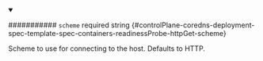 
<details className="config-field" data-expandable="false" open>
<summary>

########### `scheme` <span className="config-field-required" data-required="false">required</span> <span className="config-field-type">string</span> <span className="config-field-default"></span> <span className="config-field-enum"></span> {#controlPlane-coredns-deployment-spec-template-spec-containers-readinessProbe-httpGet-scheme}

Scheme to use for connecting to the host.
Defaults to HTTP.

</summary>



</details>
